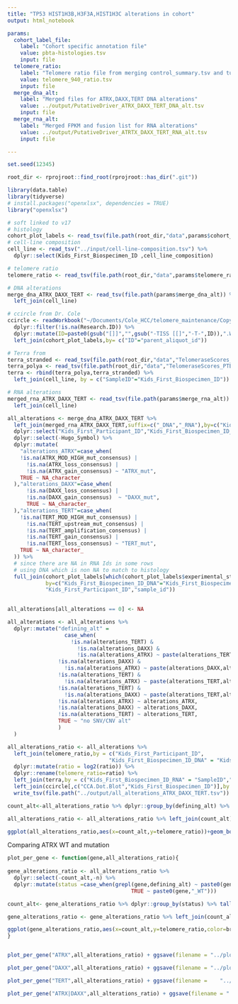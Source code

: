 ```yaml
---
title: "TP53 HIST1H3B,H3F3A,HIST1H3C alterations in cohort"
output: html_notebook

params:
  cohort_label_file:
    label: "Cohort specific annotation file"
    value: pbta-histologies.tsv
    input: file
  telomere_ratio:
    label: "Telomere ratio file from merging control_summary.tsv and tumor_summary.tsv"
    value: telomere_940_ratio.tsv
    input: file  
  merge_dna_alt:
    label: "Merged files for ATRX,DAXX,TERT DNA alterations"
    value: ../output/PutativeDriver_ATRX_DAXX_TERT_DNA_alt.tsv
    input: file 
  merge_rna_alt:
    label: "Merged FPKM and fusion list for RNA alterations"
    value: ../output/PutativeDriver_ATRTX_DAXX_TERT_RNA_alt.tsv
    input: file   

---
```


```r
set.seed(12345)

root_dir <- rprojroot::find_root(rprojroot::has_dir(".git"))

library(data.table)
library(tidyverse)
# install.packages("openxlsx", dependencies = TRUE)
library("openxlsx")

# soft linked to v17
# histology
cohort_plot_labels <- read_tsv(file.path(root_dir,"data",params$cohort_label_file)) 
# cell-line composition 
cell_line <- read_tsv("../input/cell-line-composition.tsv") %>% 
  dplyr::select(Kids_First_Biospecimen_ID ,cell_line_composition)

# telomere ratio
telomere_ratio <- read_tsv(file.path(root_dir,"data",params$telomere_ratio)) 

# DNA alterations
merge_dna_ATRX_DAXX_TERT <- read_tsv(file.path(params$merge_dna_alt)) %>%
  left_join(cell_line)

# ccircle from Dr. Cole
ccircle <- readWorkbook("~/Documents/Cole_HCC/telomere_maintenance/Copy of pHGG_CCA_061318.xlsx") %>%
  dplyr::filter(!is.na(Research.ID)) %>%
  dplyr::mutate(ID=paste0(gsub("[]]","",gsub("-TISS [[]","-T-",ID)),".WGS")) %>%
  left_join(cohort_plot_labels,by= c("ID"="parent_aliquot_id"))

# Terra from 
terra_stranded <- read_tsv(file.path(root_dir,"data","TelomeraseScores_PTBAStranded_FPKM.txt"))
terra_polya <- read_tsv(file.path(root_dir,"data","TelomeraseScores_PTBAPolya_FPKM.txt"))
terra <- rbind(terra_polya,terra_stranded) %>%
  left_join(cell_line, by = c("SampleID"="Kids_First_Biospecimen_ID"))

# RNA alterations
merged_rna_ATRX_DAXX_TERT <- read_tsv(file.path(params$merge_rna_alt))  %>%
  left_join(cell_line)


```


```r

all_alterations <- merge_dna_ATRX_DAXX_TERT %>%
  left_join(merged_rna_ATRX_DAXX_TERT,suffix=c("_DNA","_RNA"),by=c("Kids_First_Participant_ID","sample_id","cell_line_composition")) %>%
  dplyr::select("Kids_First_Participant_ID","Kids_First_Biospecimen_ID_DNA","Kids_First_Biospecimen_ID_RNA",everything()) %>%
  dplyr::select(-Hugo_Symbol) %>% 
  dplyr::mutate(
    "alterations_ATRX"=case_when(
    !is.na(ATRX_MOD_HIGH_mut_consensus) | 
      !is.na(ATRX_loss_consensus) |
      !is.na(ATRX_gain_consensus) ~ "ATRX_mut",
    TRUE ~ NA_character_
  ),"alterations_DAXX"=case_when(
      !is.na(DAXX_loss_consensus) |
      !is.na(DAXX_gain_consensus)  ~ "DAXX_mut",
      TRUE ~ NA_character_
  ),"alterations_TERT"=case_when(
    !is.na(TERT_MOD_HIGH_mut_consensus) | 
      !is.na(TERT_upstream_mut_consensus) |
      !is.na(TERT_amplification_consensus) | 
      !is.na(TERT_gain_consensus) |
      !is.na(TERT_loss_consensus) ~ "TERT_mut",
    TRUE ~ NA_character_
  )) %>%
  # since there are NA in RNA Ids in some rows 
  # using DNA which is non NA to match to histology
  full_join(cohort_plot_labels[which(cohort_plot_labels$experimental_strategy != "RNA-Seq" & cohort_plot_labels$composition == "Solid Tissue"),],
            by=c("Kids_First_Biospecimen_ID_DNA"="Kids_First_Biospecimen_ID",
            "Kids_First_Participant_ID","sample_id"))
  


```

```r


all_alterations[all_alterations == 0] <- NA

all_alterations <- all_alterations %>% 
  dplyr::mutate("defining_alt" = 
                  case_when(
                    !is.na(alterations_TERT) &
                      !is.na(alterations_DAXX) & 
                      !is.na(alterations_ATRX) ~ paste(alterations_TERT,alterations_DAXX,alterations_ATRX),
                !is.na(alterations_DAXX) & 
                  !is.na(alterations_ATRX) ~ paste(alterations_DAXX,alterations_ATRX),
                !is.na(alterations_TERT) & 
                  !is.na(alterations_ATRX) ~ paste(alterations_TERT,alterations_ATRX),
                !is.na(alterations_TERT) & 
                  !is.na(alterations_DAXX) ~ paste(alterations_TERT,alterations_DAXX),
                !is.na(alterations_ATRX) ~ alterations_ATRX,
                !is.na(alterations_DAXX) ~ alterations_DAXX,
                !is.na(alterations_TERT) ~ alterations_TERT,
                TRUE ~ "no SNV/CNV alt"
                )
  )
```


```r
all_alterations_ratio <- all_alterations %>%
  left_join(telomere_ratio,by = c("Kids_First_Participant_ID",
                                "Kids_First_Biospecimen_ID_DNA" = "Kids_First_Biospecimen_ID_tumor")) %>%
  dplyr::mutate(ratio = log2(ratio)) %>%
  dplyr::rename(telomere_ratio=ratio) %>%
  left_join(terra,by = c("Kids_First_Biospecimen_ID_RNA" = "SampleID","cell_line_composition")) %>%
  left_join(ccircle[,c("CCA.Dot.Blot","Kids_First_Biospecimen_ID")],by = c("Kids_First_Biospecimen_ID_DNA" = "Kids_First_Biospecimen_ID")) %>%
  write_tsv(file.path("../output/all_alterations_ATRX_DAXX_TERT.tsv"))

```


```r

count_alt<-all_alterations_ratio %>% dplyr::group_by(defining_alt) %>% tally() %>% dplyr::mutate("count_alt"=paste0(defining_alt,"(",n,")"))

all_alterations_ratio <- all_alterations_ratio %>% left_join(count_alt)  

ggplot(all_alterations_ratio,aes(x=count_alt,y=telomere_ratio))+geom_boxplot()+geom_jitter(aes(color=broad_histology,alpha=0.001))+theme(axis.text.x = element_text(angle = 90))+ ggsave(filename = "../plots/all_alterations_ATRX_DAXX_TERT.png")
```


Comparing ATRX WT and mutation 
```r
plot_per_gene <- function(gene,all_alterations_ratio){
  
gene_alterations_ratio <- all_alterations_ratio %>%
  dplyr::select(-count_alt,-n) %>%
  dplyr::mutate(status =case_when(grepl(gene,defining_alt) ~ paste0(gene,"_mut"),
                                       TRUE ~ paste0(gene,"_WT"))) 

count_alt<- gene_alterations_ratio %>% dplyr::group_by(status) %>% tally() %>% dplyr::mutate("count_alt"=paste0(status,"(",n,")"))

gene_alterations_ratio <- gene_alterations_ratio %>% left_join(count_alt,by="status")  

ggplot(gene_alterations_ratio,aes(x=count_alt,y=telomere_ratio,color=broad_histology))+geom_boxplot()+theme(axis.text.x = element_text(angle = 90))
}


plot_per_gene("ATRX",all_alterations_ratio) + ggsave(filename = "../plots/all_alterations_ATRX.png",width = 12,height = 8)

plot_per_gene("DAXX",all_alterations_ratio) + ggsave(filename = "../plots/all_alterations_DAXX.png",width = 12, height = 8)

plot_per_gene("TERT",all_alterations_ratio) + ggsave(filename =    "../plots/all_alterations_TERT.png",width = 12, height = 8)

plot_per_gene("ATRX|DAXX",all_alterations_ratio) + ggsave(filename = "../plots/all_alterations_ATRX_or_DAXX.png",width = 12, height = 8)

```

